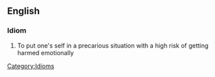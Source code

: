 ==English==

===Idiom===

# To put one's self in a precarious situation with a high risk of getting harmed emotionally
[[Category:Idioms]]